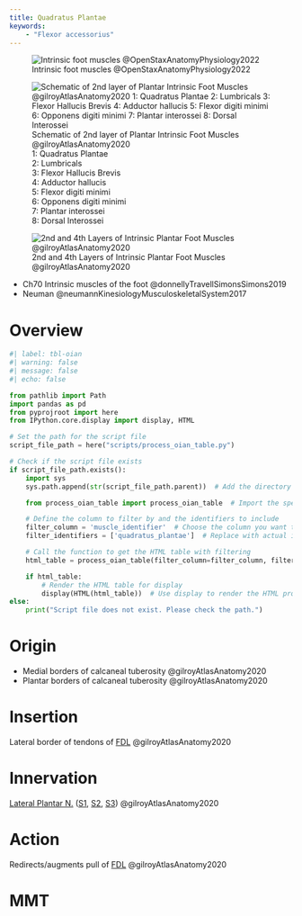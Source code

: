 ```yaml
---
title: Quadratus Plantae
keywords:
    - "Flexor accessorius"
---
```


![Intrinsic foot muscles @OpenStaxAnatomyPhysiology2022](/The Archive/Images/OpenStax Anatomy and Physiology 2e/fig11.34 Intrinsic Muscles of the Foot.jpeg){#fig-openstax-fig11.34}

:::{layout-ncol="2"}
![Schematic of 2nd layer of Plantar Intrinsic Foot Muscles @gilroyAtlasAnatomy2020 </br> 1: Quadratus Plantae </br> 2: Lumbricals </br> 3: Flexor Hallucis Brevis </br> 4: Adductor hallucis </br> 5: Flexor digiti minimi </br> 6: Opponens digiti minimi </br> 7: Plantar interossei </br> 8: Dorsal Interossei](/The Archive/Anatomy/Skeletal Muscles/Lower limb muscles/Ankle and Foot/Intrinsic Dorsal Foot Muscles/images/gilroyatlas fig33.21a schematic intrinsic 2nd layer foot muscles.png)

![2nd and 4th Layers of Intrinsic Plantar Foot Muscles @gilroyAtlasAnatomy2020](/The Archive/Anatomy/Skeletal Muscles/Lower limb muscles/Ankle and Foot/Intrinsic Dorsal Foot Muscles/images/gilroyatlas fig33.22a intrinsic 2nd and 4th layer foot muscles.png)
:::


::: {.callout title="Reading list"}

- Ch70 Intrinsic muscles of the foot @donnellyTravellSimonsSimons2019
- Neuman @neumannKinesiologyMusculoskeletalSystem2017

:::

# Overview

```python
#| label: tbl-oian
#| warning: false
#| message: false
#| echo: false

from pathlib import Path
import pandas as pd
from pyprojroot import here
from IPython.core.display import display, HTML

# Set the path for the script file
script_file_path = here("scripts/process_oian_table.py")

# Check if the script file exists
if script_file_path.exists():
    import sys
    sys.path.append(str(script_file_path.parent))  # Add the directory of the script to the system path

    from process_oian_table import process_oian_table  # Import the specific function

    # Define the column to filter by and the identifiers to include
    filter_column = 'muscle_identifier'  # Choose the column you want to filter by
    filter_identifiers = ['quadratus_plantae']  # Replace with actual identifiers you want to include

    # Call the function to get the HTML table with filtering
    html_table = process_oian_table(filter_column=filter_column, filter_identifiers=filter_identifiers)

    if html_table:
        # Render the HTML table for display
        display(HTML(html_table))  # Use display to render the HTML properly
else:
    print("Script file does not exist. Please check the path.")

```


# Origin {#origin}

- Medial borders of calcaneal tuberosity @gilroyAtlasAnatomy2020
- Plantar borders of calcaneal tuberosity @gilroyAtlasAnatomy2020



# Insertion {#insertion}

Lateral border of tendons of [FDL]({{< var ref-flexor-digitorum-longus.path >}}) @gilroyAtlasAnatomy2020

# Innervation {#innervation}

[Lateral Plantar N.]({{< var ref-lateral-plantar-nerve.path >}}) ([S1]({{< var ref-nerve-root.s1 >}}), [S2]({{< var ref-nerve-root.s2 >}}), [S3]({{< var ref-nerve-root.s3 >}})) @gilroyAtlasAnatomy2020

# Action {#action}
Redirects/augments pull of [FDL]({{< var ref-flexor-digitorum-longus.path >}}) @gilroyAtlasAnatomy2020



# MMT 


